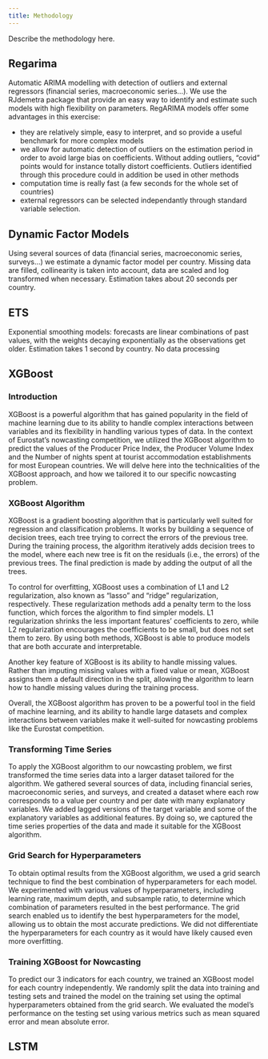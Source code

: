 ```yaml
---
title: Methodology
---
```


Describe the methodology here.

## Regarima

Automatic ARIMA modelling with detection of outliers and external regressors (financial series, macroeconomic series...). We use the RJdemetra package that provide an easy way to identify and estimate such models with high flexibility on parameters. RegARIMA models offer some advantages in this exercise:

-   they are relatively simple, easy to interpret, and so provide a useful benchmark for more complex models
-   we allow for automatic detection of outliers on the estimation period in order to avoid large bias on coefficients. Without adding outliers, "covid" points would for instance totally distort coefficients. Outliers identified through this procedure could in addition be used in other methods
-   computation time is really fast (a few seconds for the whole set of countries)
-   external regressors can be selected independantly through standard variable selection.

## Dynamic Factor Models

Using several sources of data (financial series, macroeconomic series, surveys...) we estimate a dynamic factor model per country. Missing data are filled, collinearity is taken into account, data are scaled and log transformed when necessary. Estimation takes about 20 seconds per country.

## ETS

Exponential smoothing models: forecasts are linear combinations of past values, with the weights decaying exponentially as the observations get older. Estimation takes 1 second by country. No data processing

## XGBoost

### Introduction

XGBoost is a powerful algorithm that has gained popularity in the field of machine learning due to its ability to handle complex interactions between variables and its flexibility in handling various types of data. In the context of Eurostat's nowcasting competition, we utilized the XGBoost algorithm to predict the values of the Producer Price Index, the Producer Volume Index and the Number of nights spent at tourist accommodation establishments for most European countries. We will delve here into the technicalities of the XGBoost approach, and how we tailored it to our specific nowcasting problem.

### XGBoost Algorithm

XGBoost is a gradient boosting algorithm that is particularly well suited for regression and classification problems. It works by building a sequence of decision trees, each tree trying to correct the errors of the previous tree. During the training process, the algorithm iteratively adds decision trees to the model, where each new tree is fit on the residuals (i.e., the errors) of the previous trees. The final prediction is made by adding the output of all the trees.

To control for overfitting, XGBoost uses a combination of L1 and L2 regularization, also known as "lasso" and "ridge" regularization, respectively. These regularization methods add a penalty term to the loss function, which forces the algorithm to find simpler models. L1 regularization shrinks the less important features' coefficients to zero, while L2 regularization encourages the coefficients to be small, but does not set them to zero. By using both methods, XGBoost is able to produce models that are both accurate and interpretable.

Another key feature of XGBoost is its ability to handle missing values. Rather than imputing missing values with a fixed value or mean, XGBoost assigns them a default direction in the split, allowing the algorithm to learn how to handle missing values during the training process.

Overall, the XGBoost algorithm has proven to be a powerful tool in the field of machine learning, and its ability to handle large datasets and complex interactions between variables make it well-suited for nowcasting problems like the Eurostat competition.

### Transforming Time Series

To apply the XGBoost algorithm to our nowcasting problem, we first transformed the time series data into a larger dataset tailored for the algorithm. We gathered several sources of data, including financial series, macroeconomic series, and surveys, and created a dataset where each row corresponds to a value per country and per date with many explanatory variables. We added lagged versions of the target variable and some of the explanatory variables as additional features. By doing so, we captured the time series properties of the data and made it suitable for the XGBoost algorithm.

### Grid Search for Hyperparameters

To obtain optimal results from the XGBoost algorithm, we used a grid search technique to find the best combination of hyperparameters for each model. We experimented with various values of hyperparameters, including learning rate, maximum depth, and subsample ratio, to determine which combination of parameters resulted in the best performance. The grid search enabled us to identify the best hyperparameters for the model, allowing us to obtain the most accurate predictions. We did not differentiate the hyperparameters for each country as it would have likely caused even more overfitting.

### Training XGBoost for Nowcasting

To predict our 3 indicators for each country, we trained an XGBoost model for each country independently. We randomly split the data into training and testing sets and trained the model on the training set using the optimal hyperparameters obtained from the grid search. We evaluated the model's performance on the testing set using various metrics such as mean squared error and mean absolute error.

## LSTM
